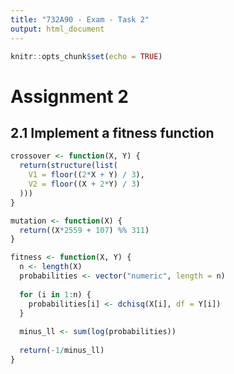```yaml
---
title: "732A90 - Exam - Task 2"
output: html_document
---
```


```r
knitr::opts_chunk$set(echo = TRUE)
```

# Assignment 2

## 2.1 Implement a fitness function

```r
crossover <- function(X, Y) {
  return(structure(list(
    V1 = floor((2*X + Y) / 3),
    V2 = floor((X + 2*Y) / 3)
  )))
}

mutation <- function(X) {
  return((X*2559 + 107) %% 311)
}

fitness <- function(X, Y) {
  n <- length(X)
  probabilities <- vector("numeric", length = n)
  
  for (i in 1:n) {
    probabilities[i] <- dchisq(X[i], df = Y[i])
  }
  
  minus_ll <- sum(log(probabilities))
  
  return(-1/minus_ll)
}
```
